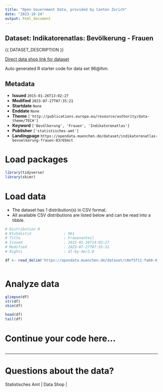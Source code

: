```yaml
---
title: "Open Government Data, provided by Canton Zurich"
date: "2023-10-24"
output: html_document
---
```


## Dataset: Indikatorenatlas: Bevölkerung - Frauen

{{ DATASET_DESCRIPTION }}

[Direct data shop link for dataset](https://opendata.muenchen.de/dataset/indikatorenatlas-bevoelkerung-frauen-83r65mct)

Auto generated R starter code for data set 96@lhm.

## Metadata

- **Issued** `2015-01-26T13:02:27`
- **Modified** `2023-07-27T07:35:21`
- **Startdate** `None`
- **Enddate** `None`
- **Theme** `['http://publications.europa.eu/resource/authority/data-theme/TECH']`
- **Keyword** `['Bevölkerung', 'Frauen', 'Indikatorenatlas']`
- **Publisher** `['statistisches-amt']`
- **Landingpage** `https://opendata.muenchen.de/dataset/indikatorenatlas-bevoelkerung-frauen-83r65mct`


# Load packages

```r

library(tidyverse)
library(skimr)

```

# Load data

-   The dataset has 1 distribution(s) in CSV format.
-   All available CSV distributions are listed below and can be read into a tibble.

```r

# Distribution 0
# Ktzhdistid               : 961
# Title                    : Frauenanteil
# Issued                   : 2015-01-26T14:02:27
# Modified                 : 2023-07-27T07:35:21
# Rights                   : dl-by-de/2.0

df <- read_delim('https://opendata.muenchen.de/dataset/c0ef5f11-fa60-4f5f-95cb-90ae18c8f9a6/resource/f67b2cf6-a617-4ccb-8d56-65fe14a6426b/download/indikat_bevoelkerung_frauen_240723.csv')



```

# Analyze data

```r

glimpse(df)
str(df)
skim(df)

head(df)
tail(df)

```

# Continue your code here...

```r

```

------------------------------------------------------------------------

# Questions about the data?

Statistisches Amt | Data Shop | 
